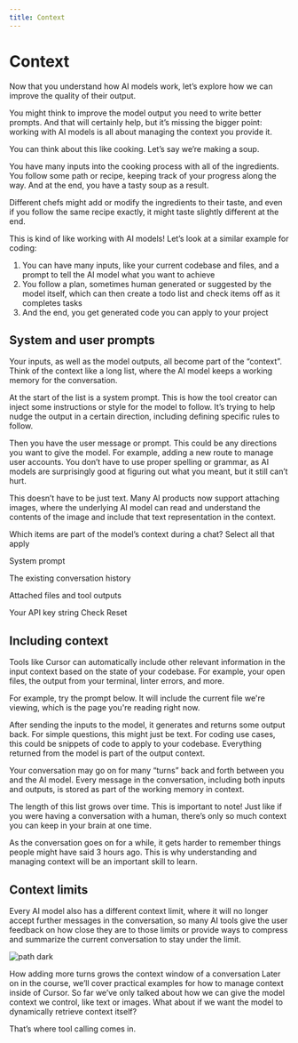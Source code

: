 ```yaml
---
title: Context
---
```


<MuxPlayer playbackId="ecriU3JRk4stxv4g1jf6sZ7w501krfJAtqWQgy4ywiJM" />

# Context

Now that you understand how AI models work, let’s explore how we can improve the quality of their output.

You might think to improve the model output you need to write better prompts. And that will certainly help, but it’s missing the bigger point: working with AI models is all about managing the context you provide it.

You can think about this like cooking. Let’s say we’re making a soup.

You have many inputs into the cooking process with all of the ingredients. You follow some path or recipe, keeping track of your progress along the way. And at the end, you have a tasty soup as a result.

Different chefs might add or modify the ingredients to their taste, and even if you follow the same recipe exactly, it might taste slightly different at the end.

This is kind of like working with AI models! Let’s look at a similar example for coding:

1. You can have many inputs, like your current codebase and files, and a prompt to tell the AI model what you want to achieve
2. You follow a plan, sometimes human generated or suggested by the model itself, which can then create a todo list and check items off as it completes tasks
3. And the end, you get generated code you can apply to your project

## System and user prompts

Your inputs, as well as the model outputs, all become part of the “context”. Think of the context like a long list, where the AI model keeps a working memory for the conversation.

At the start of the list is a system prompt. This is how the tool creator can inject some instructions or style for the model to follow. It’s trying to help nudge the output in a certain direction, including defining specific rules to follow.

Then you have the user message or prompt. This could be any directions you want to give the model. For example, adding a new route to manage user accounts. You don’t have to use proper spelling or grammar, as AI models are surprisingly good at figuring out what you meant, but it still can’t hurt.

This doesn’t have to be just text. Many AI products now support attaching images, where the underlying AI model can read and understand the contents of the image and include that text representation in the context.

Which items are part of the model’s context during a chat?
Select all that apply

System prompt

The existing conversation history

Attached files and tool outputs

Your API key string
Check
Reset

## Including context

Tools like Cursor can automatically include other relevant information in the input context based on the state of your codebase. For example, your open files, the output from your terminal, linter errors, and more.

For example, try the prompt below. It will include the current file we're viewing, which is the page you're reading right now.

<Woz
prompt='What are some tips for providing better context when working with AI coding assistants?'
/>

After sending the inputs to the model, it generates and returns some output back. For simple questions, this might just be text. For coding use cases, this could be snippets of code to apply to your codebase. Everything returned from the model is part of the output context.

Your conversation may go on for many “turns” back and forth between you and the AI model. Every message in the conversation, including both inputs and outputs, is stored as part of the working memory in context.

The length of this list grows over time. This is important to note! Just like if you were having a conversation with a human, there’s only so much context you can keep in your brain at one time.

As the conversation goes on for a while, it gets harder to remember things people might have said 3 hours ago. This is why understanding and managing context will be an important skill to learn.

## Context limits

Every AI model also has a different context limit, where it will no longer accept further messages in the conversation, so many AI tools give the user feedback on how close they are to those limits or provide ways to compress and summarize the current conversation to stay under the limit.

![path dark](../../assets/ai-foundations/turns-dark.webp)

How adding more turns grows the context window of a conversation
Later on in the course, we’ll cover practical examples for how to manage context inside of Cursor. So far we’ve only talked about how we can give the model context we control, like text or images. What about if we want the model to dynamically retrieve context itself?

That’s where tool calling comes in.
